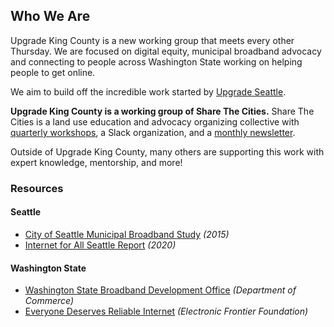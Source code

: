 ## Who We Are

Upgrade King County is a new working group that meets every other Thursday.
We are focused on digital equity, municipal broadband advocacy and connecting to people
across Washington State working on helping people to get online.

We aim to build off the incredible work started by
[Upgrade Seattle](https://www.upgradeseattle.com/).

**Upgrade King County is a working group of Share The Cities.** Share The Cities is a land use education and advocacy organizing collective with
[quarterly workshops](https://www.eventbrite.com/o/share-the-cities-17542068896), a
Slack organization, and a
[monthly newsletter](https://us19.campaign-archive.com/home/?u=f592b9b46757867586bd5f9a2&id=76a04c8787).

Outside of Upgrade King County, many others are supporting this work with expert
knowledge, mentorship, and more!

### Resources

#### Seattle

- [City of Seattle Municipal Broadband Study](http://www.seattle.gov/Documents/Departments/Broadband/2016-6SeattleReport-Final.pdf) _(2015)_
- [Internet for All Seattle Report](https://durkan.seattle.gov/wp-content/uploads/sites/9/2020/09/Internet-for-All-Seattle-Report-FINAL.pdf) _(2020)_

#### Washington State

- [Washington State Broadband Development Office](https://www.commerce.wa.gov/building-infrastructure/washington-statewide-broadband-act/) _(Department of Commerce)_
- [Everyone Deserves Reliable Internet](https://www.eff.org/deeplinks/2021/03/washington-everyone-deserves-reliable-internet) _(Electronic Frontier Foundation)_
